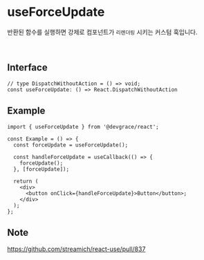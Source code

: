 # useForceUpdate

반환된 함수를 실행하면 강제로 컴포넌트가 `리렌더링` 시키는 커스텀 훅입니다.

<br />

## Interface
```tsx
// type DispatchWithoutAction = () => void;
const useForceUpdate: () => React.DispatchWithoutAction
```

## Example

```tsx
import { useForceUpdate } from '@devgrace/react';

const Example = () => {
  const forceUpdate = useForceUpdate();

  const handleForceUpdate = useCallback(() => {
    forceUpdate();
  }, [forceUpdate]);

  return (
    <div>
      <button onClick={handleForceUpdate}>Button</button>;
    </div>
  );
};
```

## Note
https://github.com/streamich/react-use/pull/837